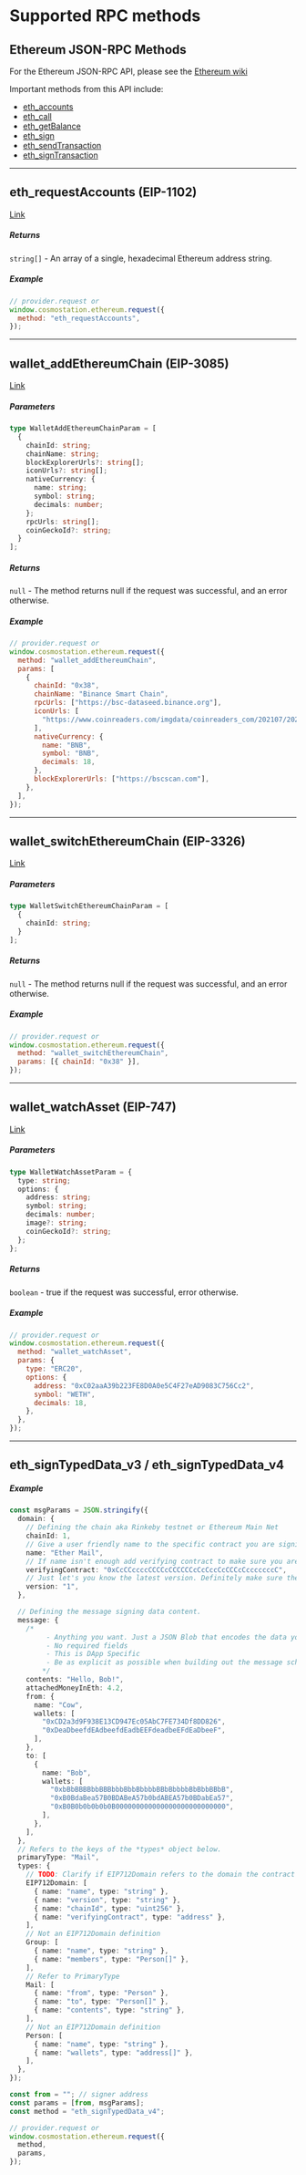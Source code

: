 # Supported RPC methods

## Ethereum JSON-RPC Methods

For the Ethereum JSON-RPC API, please see the [Ethereum wiki](https://ethereum.org/en/developers/docs/apis/json-rpc/#json-rpc-methods)

Important methods from this API include:

- [eth_accounts](https://ethereum.org/en/developers/docs/apis/json-rpc/#eth_accounts)
- [eth_call](https://ethereum.org/en/developers/docs/apis/json-rpc/#eth_call)
- [eth_getBalance](https://ethereum.org/en/developers/docs/apis/json-rpc/#eth_getbalance)
- [eth_sign](https://ethereum.org/en/developers/docs/apis/json-rpc/#eth_sign)
- [eth_sendTransaction](https://ethereum.org/en/developers/docs/apis/json-rpc/#eth_sendtransaction)
- [eth_signTransaction](https://ethereum.org/en/developers/docs/apis/json-rpc/#eth_signtransaction)

---

## eth_requestAccounts (EIP-1102)

[Link](https://eips.ethereum.org/EIPS/eip-1102)

##### Returns

`string[]` - An array of a single, hexadecimal Ethereum address string.

##### Example

```javascript
// provider.request or
window.cosmostation.ethereum.request({
  method: "eth_requestAccounts",
});
```

---

## wallet_addEthereumChain (EIP-3085)

[Link](https://eips.ethereum.org/EIPS/eip-3085)

##### Parameters

```typescript
type WalletAddEthereumChainParam = [
  {
    chainId: string;
    chainName: string;
    blockExplorerUrls?: string[];
    iconUrls?: string[];
    nativeCurrency: {
      name: string;
      symbol: string;
      decimals: number;
    };
    rpcUrls: string[];
    coinGeckoId?: string;
  }
];
```

##### Returns

`null` - The method returns null if the request was successful, and an error otherwise.

##### Example

```javascript
// provider.request or
window.cosmostation.ethereum.request({
  method: "wallet_addEthereumChain",
  params: [
    {
      chainId: "0x38",
      chainName: "Binance Smart Chain",
      rpcUrls: ["https://bsc-dataseed.binance.org"],
      iconUrls: [
        "https://www.coinreaders.com/imgdata/coinreaders_com/202107/2021072701234398.png",
      ],
      nativeCurrency: {
        name: "BNB",
        symbol: "BNB",
        decimals: 18,
      },
      blockExplorerUrls: ["https://bscscan.com"],
    },
  ],
});
```

---

## wallet_switchEthereumChain (EIP-3326)

[Link](https://eips.ethereum.org/EIPS/eip-3326)

##### Parameters

```typescript
type WalletSwitchEthereumChainParam = [
  {
    chainId: string;
  }
];
```

##### Returns

`null` - The method returns null if the request was successful, and an error otherwise.

##### Example

```javascript
// provider.request or
window.cosmostation.ethereum.request({
  method: "wallet_switchEthereumChain",
  params: [{ chainId: "0x38" }],
});
```

---

## wallet_watchAsset (EIP-747)

[Link](https://eips.ethereum.org/EIPS/eip-747)

##### Parameters

```typescript
type WalletWatchAssetParam = {
  type: string;
  options: {
    address: string;
    symbol: string;
    decimals: number;
    image?: string;
    coinGeckoId?: string;
  };
};
```

##### Returns

`boolean` - true if the request was successful, error otherwise.

##### Example

```javascript
// provider.request or
window.cosmostation.ethereum.request({
  method: "wallet_watchAsset",
  params: {
    type: "ERC20",
    options: {
      address: "0xC02aaA39b223FE8D0A0e5C4F27eAD9083C756Cc2",
      symbol: "WETH",
      decimals: 18,
    },
  },
});
```

---

## eth_signTypedData_v3 / eth_signTypedData_v4

##### Example

```typescript
const msgParams = JSON.stringify({
  domain: {
    // Defining the chain aka Rinkeby testnet or Ethereum Main Net
    chainId: 1,
    // Give a user friendly name to the specific contract you are signing for.
    name: "Ether Mail",
    // If name isn't enough add verifying contract to make sure you are establishing contracts with the proper entity
    verifyingContract: "0xCcCCccccCCCCcCCCCCCcCcCccCcCCCcCcccccccC",
    // Just let's you know the latest version. Definitely make sure the field name is correct.
    version: "1",
  },

  // Defining the message signing data content.
  message: {
    /*
         - Anything you want. Just a JSON Blob that encodes the data you want to send
         - No required fields
         - This is DApp Specific
         - Be as explicit as possible when building out the message schema.
        */
    contents: "Hello, Bob!",
    attachedMoneyInEth: 4.2,
    from: {
      name: "Cow",
      wallets: [
        "0xCD2a3d9F938E13CD947Ec05AbC7FE734Df8DD826",
        "0xDeaDbeefdEAdbeefdEadbEEFdeadbeEFdEaDbeeF",
      ],
    },
    to: [
      {
        name: "Bob",
        wallets: [
          "0xbBbBBBBbbBBBbbbBbbBbbbbBBbBbbbbBbBbbBBbB",
          "0xB0BdaBea57B0BDABeA57b0bdABEA57b0BDabEa57",
          "0xB0B0b0b0b0b0B000000000000000000000000000",
        ],
      },
    ],
  },
  // Refers to the keys of the *types* object below.
  primaryType: "Mail",
  types: {
    // TODO: Clarify if EIP712Domain refers to the domain the contract is hosted on
    EIP712Domain: [
      { name: "name", type: "string" },
      { name: "version", type: "string" },
      { name: "chainId", type: "uint256" },
      { name: "verifyingContract", type: "address" },
    ],
    // Not an EIP712Domain definition
    Group: [
      { name: "name", type: "string" },
      { name: "members", type: "Person[]" },
    ],
    // Refer to PrimaryType
    Mail: [
      { name: "from", type: "Person" },
      { name: "to", type: "Person[]" },
      { name: "contents", type: "string" },
    ],
    // Not an EIP712Domain definition
    Person: [
      { name: "name", type: "string" },
      { name: "wallets", type: "address[]" },
    ],
  },
});

const from = ""; // signer address
const params = [from, msgParams];
const method = "eth_signTypedData_v4";

// provider.request or
window.cosmostation.ethereum.request({
  method,
  params,
});
```
